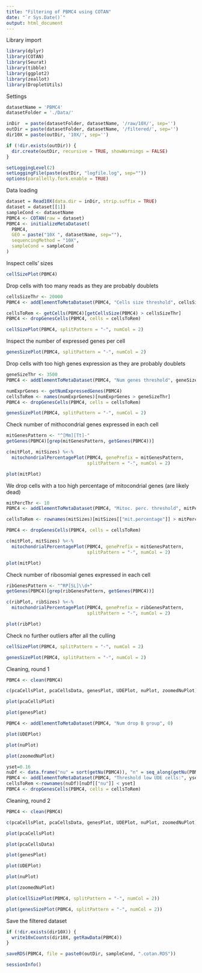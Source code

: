 ```yaml
---
title: "Filtering of PBMC4 using COTAN"
date: "`r Sys.Date()`"
output: html_document
---
```


Library import

```r
library(dplyr)
library(COTAN)
library(Seurat)
library(tibble)
library(ggplot2)
library(zeallot)
library(DropletUtils)
```

Settings

```r
datasetName = 'PBMC4'
datasetFolder = './Data/'

inDir  = paste(datasetFolder, datasetName, '/raw/10X/', sep='')
outDir = paste(datasetFolder, datasetName, '/filtered/', sep='')
dir10X = paste(outDir, '10X/', sep='')

if (!dir.exists(outDir)) {
  dir.create(outDir, recursive = TRUE, showWarnings = FALSE)
}

setLoggingLevel(2)
setLoggingFile(paste(outDir, "logfile.log", sep=""))
options(parallelly.fork.enable = TRUE)
```

Data loading

```r
dataset = Read10X(data.dir = inDir, strip.suffix = TRUE)
dataset = dataset[[1]]
sampleCond <- datasetName
PBMC4 <- COTAN(raw = dataset)
PBMC4 <- initializeMetaDataset(
  PBMC4,
  GEO = paste("10X ", datasetName, sep=""),
  sequencingMethod = "10X",
  sampleCond = sampleCond
)
```

Inspect cells' sizes

```r
cellSizePlot(PBMC4)
```

Drop cells with too many reads as they are probably doublets

```r
cellsSizeThr <- 20000
PBMC4 <- addElementToMetaDataset(PBMC4, "Cells size threshold", cellsSizeThr)

cellsToRem <- getCells(PBMC4)[getCellsSize(PBMC4) > cellsSizeThr]
PBMC4 <- dropGenesCells(PBMC4, cells = cellsToRem)

cellSizePlot(PBMC4, splitPattern = "-", numCol = 2)
```

Inspect the number of expressed genes per cell

```r
genesSizePlot(PBMC4, splitPattern = "-", numCol = 2)
```

Drop cells with too high genes expression as they are probably doublets

```r
geneSizeThr <- 3500
PBMC4 <- addElementToMetaDataset(PBMC4, "Num genes threshold", geneSizeThr)

numExprGenes <- getNumExpressedGenes(PBMC4)
cellsToRem <- names(numExprGenes)[numExprGenes > geneSizeThr]
PBMC4 <- dropGenesCells(PBMC4, cells = cellsToRem)

genesSizePlot(PBMC4, splitPattern = "-", numCol = 2)
```

Check number of mithocondrial genes expressed in each cell

```r
mitGenesPattern <- "^[Mm][Tt]-"
getGenes(PBMC4)[grep(mitGenesPattern, getGenes(PBMC4))]
```

```r
c(mitPlot, mitSizes) %<-%
  mitochondrialPercentagePlot(PBMC4, genePrefix = mitGenesPattern,
                              splitPattern = "-", numCol = 2)

plot(mitPlot)
```

We drop cells with a too high percentage of mitocondrial genes (are likely dead)

```r
mitPercThr <- 10
PBMC4 <- addElementToMetaDataset(PBMC4, "Mitoc. perc. threshold", mitPercThr)

cellsToRem <- rownames(mitSizes)[mitSizes[["mit.percentage"]] > mitPercThr]

PBMC4 <- dropGenesCells(PBMC4, cells = cellsToRem)

c(mitPlot, mitSizes) %<-%
  mitochondrialPercentagePlot(PBMC4, genePrefix = mitGenesPattern,
                              splitPattern = "-", numCol = 2)

plot(mitPlot)
```

Check number of ribosomial genes expressed in each cell

```r
ribGenesPattern <- "^RP[SL]\\d+"
getGenes(PBMC4)[grep(ribGenesPattern, getGenes(PBMC4))]
```

```r
c(ribPlot, ribSizes) %<-%
  mitochondrialPercentagePlot(PBMC4, genePrefix = ribGenesPattern,
                              splitPattern = "-", numCol = 2)

plot(ribPlot)
```

Check no further outliers after all the culling

```r
cellSizePlot(PBMC4, splitPattern = "-", numCol = 2)
```

```r
genesSizePlot(PBMC4, splitPattern = "-", numCol = 2)
```

Cleaning, round 1

```r
PBMC4 <- clean(PBMC4)

c(pcaCellsPlot, pcaCellsData, genesPlot, UDEPlot, nuPlot, zoomedNuPlot) %<-% cleanPlots(PBMC4)

plot(pcaCellsPlot)
```

```r
plot(genesPlot)
```

```r
PBMC4 <- addElementToMetaDataset(PBMC4, "Num drop B group", 0)
```

```r
plot(UDEPlot)
```

```r
plot(nuPlot)
```

```r
plot(zoomedNuPlot)  
```

```r
yset=0.16
nuDf <- data.frame("nu" = sort(getNu(PBMC4)), "n" = seq_along(getNu(PBMC4)))
PBMC4 <- addElementToMetaDataset(PBMC4, "Threshold low UDE cells:", yset)
cellsToRem <-rownames(nuDf)[nuDf[["nu"]] < yset]
PBMC4 <- dropGenesCells(PBMC4, cells = cellsToRem)
```

Cleaning, round 2

```r
PBMC4 <- clean(PBMC4)

c(pcaCellsPlot, pcaCellsData, genesPlot, UDEPlot, nuPlot, zoomedNuPlot) %<-% cleanPlots(PBMC4)

plot(pcaCellsPlot)
```

```r
plot(pcaCellsData)
```

```r
plot(genesPlot)
```

```r
plot(UDEPlot)
```

```r
plot(nuPlot)
```

```r
plot(zoomedNuPlot)
```

```r
plot(cellSizePlot(PBMC4, splitPattern = "-", numCol = 2))
```

```r
plot(genesSizePlot(PBMC4, splitPattern = "-", numCol = 2))
```

Save the filtered dataset

```r
if (!dir.exists(dir10X)) {
  write10xCounts(dir10X, getRawData(PBMC4))
}
```

```r
saveRDS(PBMC4, file = paste0(outDir, sampleCond, ".cotan.RDS"))
```

```r
sessionInfo()
```
